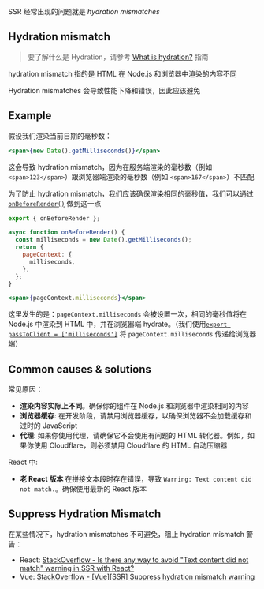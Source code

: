 SSR 经常出现的问题就是 _hydration mismatches_

## Hydration mismatch

> 要了解什么是 Hydration，请参考 [What is hydration?](/hydration) 指南

hydration mismatch 指的是 HTML 在 Node.js 和浏览器中渲染的内容不同

Hydration mismatches 会导致性能下降和错误，因此应该避免

## Example

假设我们渲染当前日期的毫秒数：

```jsx
<span>{new Date().getMilliseconds()}</span>
```

这会导致 hydration mismatch，因为在服务端渲染的毫秒数（例如 `<span>123</span>`）跟浏览器端渲染的毫秒数（例如 `<span>167</span>`）不匹配

为了防止 hydration mismatch，我们应该确保渲染相同的毫秒值，我们可以通过 [`onBeforeRender()`](/onBeforeRender) 做到这一点

```js
export { onBeforeRender };

async function onBeforeRender() {
  const milliseconds = new Date().getMilliseconds();
  return {
    pageContext: {
      milliseconds,
    },
  };
}
```

```jsx
<span>{pageContext.milliseconds}</span>
```

这里发生的是：`pageContext.milliseconds` 会被设置一次，相同的毫秒值将在 Node.js 中渲染到 HTML 中，并在浏览器端 hydrate。（我们使用[`export passToClient = ['milliseconds']`](/passToClient) 将 `pageContext.milliseconds` 传递给浏览器端）

## Common causes & solutions

常见原因：

- **渲染内容实际上不同**。确保你的组件在 Node.js 和浏览器中渲染相同的内容
- **浏览器缓存**: 在开发阶段，请禁用浏览器缓存，以确保浏览器不会加载缓存和过时的 JavaScript
- **代理**: 如果你使用代理，请确保它不会使用有问题的 HTML 转化器。例如，如果你使用 Cloudflare，则必须禁用 Cloudflare 的 HTML 自动压缩器

React 中:

- **老 React 版本** 在拼接文本段时存在错误，导致 `Warning: Text content did not match.`。确保使用最新的 React 版本

## Suppress Hydration Mismatch

在某些情况下，hydration mismatches 不可避免，阻止 hydration mismatch 警告：

- React: [StackOverflow - Is there any way to avoid "Text content did not match" warning in SSR with React?](https://stackoverflow.com/questions/53959948/is-there-any-way-to-avoid-text-content-did-not-match-warning-in-ssr-with-react/68438131)
- Vue: [StackOverflow - [Vue][SSR] Suppress hydration mismatch warning](https://stackoverflow.com/questions/68438016/vuessr-suppress-hydration-mismatch-warning/68438108)
